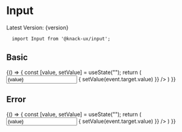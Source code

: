 
<Meta title="Components|Input" />

# Input
<span>Latest Version: {version}</span>

```
  import Input from '@knack-ux/input';
```

<Props of={Input} />

## Basic
<Preview>
  <Story name="Basic">
    {() => {
      const [value, setValue] = useState("");
      return (
        <Input
          id="basic-input"
          label="Username"
          value={value}
          onChange={(event) => {
            setValue(event.target.value)
          }}
        />
      )
    }}
  </Story>
</Preview>


## Error
<Preview>
  <Story name="Error">
    {() => {
      const [value, setValue] = useState("");
      return (
        <Input
          id="error-input"
          label="Username"
          error="Something went wrong!"
          value={value}
          onChange={(event) => {
            setValue(event.target.value)
          }}
        />
      )
    }}
  </Story>
</Preview>